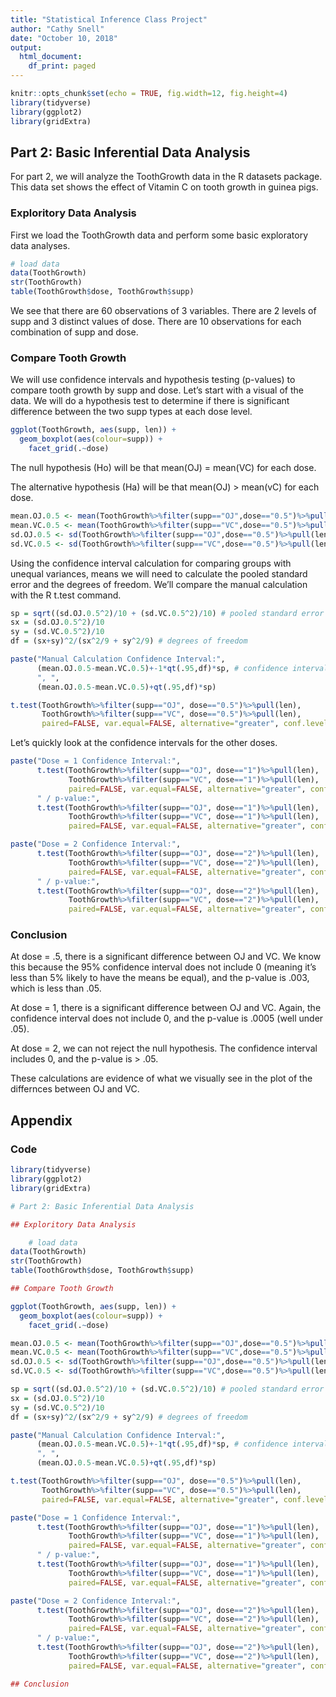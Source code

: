 ---
title: "Statistical Inference Class Project"
author: "Cathy Snell"
date: "October 10, 2018"
output:
  html_document:
    df_print: paged
---

```{r setup, include=FALSE}
knitr::opts_chunk$set(echo = TRUE, fig.width=12, fig.height=4)
library(tidyverse)
library(ggplot2)
library(gridExtra)
```

## Part 2: Basic Inferential Data Analysis

For part 2, we will analyze the ToothGrowth data in the R datasets package.  This data set shows the effect of Vitamin C on tooth growth in guinea pigs.

### Exploritory Data Analysis

First we load the ToothGrowth data and perform some basic exploratory data analyses.

```{r, echo=FALSE}
# load data
data(ToothGrowth)
str(ToothGrowth)
table(ToothGrowth$dose, ToothGrowth$supp)
```
    
We see that there are 60 observations of 3 variables.  There are 2 levels of supp and 3 distinct values of dose.  There are 10 observations for each combination of supp and dose.
    
### Compare Tooth Growth

We will use confidence intervals and hypothesis testing (p-values) to compare tooth growth by supp and dose.  Let's start with a visual of the data.  We will do a hypothesis test to determine if there is significant difference between the two supp types at each dose level.

```{r, echo=FALSE}
ggplot(ToothGrowth, aes(supp, len)) + 
  geom_boxplot(aes(colour=supp)) +
    facet_grid(.~dose)
```

The null hypothesis (Ho) will be that mean(OJ) = mean(VC) for each dose.

The alternative hypothesis (Ha) will be that mean(OJ) > mean(vC) for each dose.

```{r, echo=FALSE}
mean.OJ.0.5 <- mean(ToothGrowth%>%filter(supp=="OJ",dose=="0.5")%>%pull(len))
mean.VC.0.5 <- mean(ToothGrowth%>%filter(supp=="VC",dose=="0.5")%>%pull(len))
sd.OJ.0.5 <- sd(ToothGrowth%>%filter(supp=="OJ",dose=="0.5")%>%pull(len))
sd.VC.0.5 <- sd(ToothGrowth%>%filter(supp=="VC",dose=="0.5")%>%pull(len))
```

Using the confidence interval calculation for comparing groups with unequal variances, means we will need to calculate the pooled standard error and the degrees of freedom.  We'll compare the manual calculation with the R t.test command.

```{r, echo=FALSE}
sp = sqrt((sd.OJ.0.5^2)/10 + (sd.VC.0.5^2)/10) # pooled standard error
sx = (sd.OJ.0.5^2)/10
sy = (sd.VC.0.5^2)/10
df = (sx+sy)^2/(sx^2/9 + sy^2/9) # degrees of freedom

paste("Manual Calculation Confidence Interval:",
      (mean.OJ.0.5-mean.VC.0.5)+-1*qt(.95,df)*sp, # confidence interval for unequal variances
      ", ",
      (mean.OJ.0.5-mean.VC.0.5)+qt(.95,df)*sp)

t.test(ToothGrowth%>%filter(supp=="OJ", dose=="0.5")%>%pull(len),
       ToothGrowth%>%filter(supp=="VC", dose=="0.5")%>%pull(len),
       paired=FALSE, var.equal=FALSE, alternative="greater", conf.level=.95) # t test for unequal variances
```

Let's quickly look at the confidence intervals for the other doses.

```{r, echo=FALSE}
paste("Dose = 1 Confidence Interval:",
      t.test(ToothGrowth%>%filter(supp=="OJ", dose=="1")%>%pull(len),
             ToothGrowth%>%filter(supp=="VC", dose=="1")%>%pull(len),
             paired=FALSE, var.equal=FALSE, alternative="greater", conf.level=.95)[4],
      " / p-value:",
      t.test(ToothGrowth%>%filter(supp=="OJ", dose=="1")%>%pull(len),
             ToothGrowth%>%filter(supp=="VC", dose=="1")%>%pull(len),
             paired=FALSE, var.equal=FALSE, alternative="greater", conf.level=.95)[3])# t test for dose = 1

paste("Dose = 2 Confidence Interval:",
      t.test(ToothGrowth%>%filter(supp=="OJ", dose=="2")%>%pull(len),
             ToothGrowth%>%filter(supp=="VC", dose=="2")%>%pull(len),
             paired=FALSE, var.equal=FALSE, alternative="greater", conf.level=.95)[4],
      " / p-value:",
      t.test(ToothGrowth%>%filter(supp=="OJ", dose=="2")%>%pull(len),
             ToothGrowth%>%filter(supp=="VC", dose=="2")%>%pull(len),
             paired=FALSE, var.equal=FALSE, alternative="greater", conf.level=.95)[3])# t test for dose = 2
```

### Conclusion

At dose = .5, there is a significant difference between OJ and VC.  We know this because the 95% confidence interval does not include 0 (meaning it's less than 5% likely to have the means be equal), and the p-value is .003, which is less than .05.

At dose = 1, there is a significant difference between OJ and VC.  Again, the confidence interval does not include 0, and the p-value is .0005 (well under .05).

At dose = 2, we can not reject the null hypothesis.  The confidence interval includes 0, and the p-value is > .05.

These calculations are evidence of what we visually see in the plot of the differnces between OJ and VC.

## Appendix

### Code

```{r eval=FALSE}
library(tidyverse)
library(ggplot2)
library(gridExtra)

# Part 2: Basic Inferential Data Analysis

## Exploritory Data Analysis

    # load data
data(ToothGrowth)
str(ToothGrowth)
table(ToothGrowth$dose, ToothGrowth$supp)

## Compare Tooth Growth

ggplot(ToothGrowth, aes(supp, len)) + 
  geom_boxplot(aes(colour=supp)) +
    facet_grid(.~dose)

mean.OJ.0.5 <- mean(ToothGrowth%>%filter(supp=="OJ",dose=="0.5")%>%pull(len))
mean.VC.0.5 <- mean(ToothGrowth%>%filter(supp=="VC",dose=="0.5")%>%pull(len))
sd.OJ.0.5 <- sd(ToothGrowth%>%filter(supp=="OJ",dose=="0.5")%>%pull(len))
sd.VC.0.5 <- sd(ToothGrowth%>%filter(supp=="VC",dose=="0.5")%>%pull(len))

sp = sqrt((sd.OJ.0.5^2)/10 + (sd.VC.0.5^2)/10) # pooled standard error
sx = (sd.OJ.0.5^2)/10
sy = (sd.VC.0.5^2)/10
df = (sx+sy)^2/(sx^2/9 + sy^2/9) # degrees of freedom

paste("Manual Calculation Confidence Interval:",
      (mean.OJ.0.5-mean.VC.0.5)+-1*qt(.95,df)*sp, # confidence interval for unequal variances
      ", ",
      (mean.OJ.0.5-mean.VC.0.5)+qt(.95,df)*sp)

t.test(ToothGrowth%>%filter(supp=="OJ", dose=="0.5")%>%pull(len),
       ToothGrowth%>%filter(supp=="VC", dose=="0.5")%>%pull(len),
       paired=FALSE, var.equal=FALSE, alternative="greater", conf.level=.95) # t test for unequal variances

paste("Dose = 1 Confidence Interval:",
      t.test(ToothGrowth%>%filter(supp=="OJ", dose=="1")%>%pull(len),
             ToothGrowth%>%filter(supp=="VC", dose=="1")%>%pull(len),
             paired=FALSE, var.equal=FALSE, alternative="greater", conf.level=.95)[4],
      " / p-value:",
      t.test(ToothGrowth%>%filter(supp=="OJ", dose=="1")%>%pull(len),
             ToothGrowth%>%filter(supp=="VC", dose=="1")%>%pull(len),
             paired=FALSE, var.equal=FALSE, alternative="greater", conf.level=.95)[3])# t test for dose = 1

paste("Dose = 2 Confidence Interval:",
      t.test(ToothGrowth%>%filter(supp=="OJ", dose=="2")%>%pull(len),
             ToothGrowth%>%filter(supp=="VC", dose=="2")%>%pull(len),
             paired=FALSE, var.equal=FALSE, alternative="greater", conf.level=.95)[4],
      " / p-value:",
      t.test(ToothGrowth%>%filter(supp=="OJ", dose=="2")%>%pull(len),
             ToothGrowth%>%filter(supp=="VC", dose=="2")%>%pull(len),
             paired=FALSE, var.equal=FALSE, alternative="greater", conf.level=.95)[3])# t test for dose = 2

## Conclusion
```